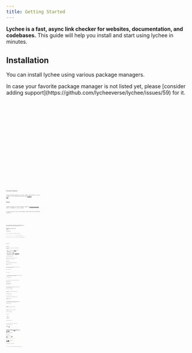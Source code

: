 ```yaml
---
title: Getting Started
---
```



**Lychee is a fast, async link checker for websites, documentation, and codebases.** This guide will help you install and start using lychee in minutes.

## Installation

You can install lychee using various package managers.

<Aside>
  In case your favorite package manager is not listed yet, please [consider
  adding support](https://github.com/lycheeverse/lychee/issues/59) for it.
</Aside>

<Tabs>
  <TabItem label="Homebrew">
    <Code code="brew install lychee" lang="sh" />
  </TabItem>
  <TabItem label="Cargo">
    <Code code="cargo install lychee" lang="sh" />
  </TabItem>
  <TabItem label="Docker">
    <Code code="docker pull lycheeverse/lychee" lang="sh" />
  </TabItem>
  <TabItem label="Arch">
    <Code code="pacman -S lychee" lang="sh" />
  </TabItem>
  <TabItem label="NixOS">
    <Code code="nix-env -iA nixos.lychee" lang="sh" />
  </TabItem>
  <TabItem label="FreeBSD">
    <Code code="pkg install lychee" lang="sh" />
  </TabItem>
  <TabItem label="Scoop">
    <Code code="scoop install lychee" lang="sh" />
  </TabItem>
  <TabItem label="Snap">
    <Code code="sudo snap install lychee" lang="sh" />
  </TabItem>
  <TabItem label="OpenSUSE">
    <Code code="zypper in lychee" lang="sh" />
  </TabItem>
  <TabItem label="WinGet">
    <Code code="winget install lycheeverse.lychee" lang="sh" />
  </TabItem>
  <TabItem label="Chocolatey">
    <Code code="choco install lychee" lang="sh" />
  </TabItem>
</Tabs>

### Pre-built binaries

Lychee provides binaries for Linux, macOS, and Windows for every release.
You can download them from the [releases page](https://github.com/lycheeverse/lychee/releases).

### Docker

Lychee provides an official Docker image at [lycheeverse/lychee](https://hub.docker.com/r/lycheeverse/lychee),
which is updated on every release.

To check files on your local machine, mount them into the Docker container:

<Tabs>
  <TabItem label="Linux/macOS">
    <Code
      code="docker run --init -it -v $(pwd):/input lycheeverse/lychee /input/README.md"
      lang="bash"
    />
  </TabItem>
  <TabItem label="Windows (PowerShell)">
    <Code
      code="docker run --init -it -v ${PWD}:/input lycheeverse/lychee /input/README.md"
      lang="powershell"
    />
  </TabItem>
  <TabItem label="Windows (CMD)">
    <Code
      code="docker run --init -it -v %cd%:/input lycheeverse/lychee /input/README.md"
      lang="cmd"
    />
  </TabItem>
</Tabs>

The `--init` parameter allows lychee to be stopped from the terminal.
The `-it` flags start an interactive terminal, which is required to show the progress bar.

### Building from source with Cargo

#### Prerequisites

First, install Rust if you haven't already:

```bash
curl --proto '=https' --tlsv1.2 -sSf https://sh.rustup.rs | sh
```

For Linux users, you'll also need some system dependencies:

<Tabs>
  <TabItem label="Debian/Ubuntu">
    <Code
      code="sudo apt install gcc pkg-config libc6-dev libssl-dev"
      lang="bash"
    />
  </TabItem>
  <TabItem label="Fedora/RHEL">
    <Code code="sudo dnf install gcc pkg-config openssl-devel" lang="bash" />
  </TabItem>
  <TabItem label="Arch">
    <Code code="sudo pacman -S base-devel openssl" lang="bash" />
  </TabItem>
</Tabs>

#### Install lychee

```bash
cargo install lychee
```

#### Feature flags

Lychee supports several optional features you can enable during compilation:

- `native-tls` - Platform-native TLS via [native-tls](https://crates.io/crates/native-tls) (enabled by default)
- `vendored-openssl` - Statically link OpenSSL (useful for portable binaries)
- `rustls-tls` - Pure Rust TLS via [rustls](https://crates.io/crates/rustls)
- `email-check` - Validate email addresses via [check-if-email-exists](https://crates.io/crates/check-if-email-exists) (enabled by default)
- `check_example_domains` - Allow checking example domains like `example.com` (useful for testing)

To install with specific features:

```bash
# Install with rustls instead of native-tls
cargo install lychee --no-default-features --features rustls-tls

# Install with vendored OpenSSL for portability
cargo install lychee --features vendored-openssl
```

## Quick Start

Let's get you started with the most common use cases.

### Check all links in your project

```bash
lychee .
```

This recursively checks all links in supported files (Markdown, HTML, text, etc.) in the current directory.

### Check a single file

```bash
lychee README.md
```

### Check a website

```bash
lychee https://example.com
```

<Aside type="note">
  This checks only the links **on** the given page. To check an entire website,
  you can download the sitemap and pass it as input.
</Aside>

### Check multiple inputs

```bash
lychee README.md docs/ https://example.com
```

Mix and match files, directories, and URLs in a single command!

## Usage Examples

### Check links offline (no network requests)

```bash
lychee --offline path/to/directory
```

This only validates local links without making any network requests. Great for quick local linting!

### Check links in a remote file

```bash
lychee https://raw.githubusercontent.com/lycheeverse/lychee/master/README.md
```

Lychee respects file extensions in URLs and parses them accordingly.

### Check links from stdin

```bash
cat test.md | lychee -
echo 'https://example.com' | lychee -
```

Pipe content directly to lychee without creating a file.

### Check links using glob patterns

```bash
lychee 'docs/**/*.md'
```

:::note[Glob Expansion Rules]
Use single quotes to prevent your shell from expanding the glob pattern before lychee processes it.
:::

Check multiple patterns:

```bash
lychee 'src/**/*.rs' 'docs/**/*.md'
```

### Advanced globbing with home directory expansion

```bash
lychee '~/projects/*/README.md'
```

This checks all `README.md` files in your projects directory.

### Ignore case when globbing

```bash
lychee --glob-ignore-case '~/projects/*/[r]eadme.*'
```

This matches:

- `readme.md`
- `README.txt`
- `Readme.markdown`
- And more!

### Check with verbose output

```bash
lychee --verbose README.md
```

See the result for each link checked, not just failures.

### Check links in EPUB files

If you have [atool](https://www.nongnu.org/atool) installed:

```bash
acat -F zip file.epub "*.xhtml" "*.html" | lychee -
```

:::caution[Other file formats]
Lychee parses unsupported file formats as plaintext and extracts links using [linkify](https://github.com/robinst/linkify).
This works well for most cases, but if you need dedicated support for a specific format, please [create an issue](https://github.com/lycheeverse/lychee/issues).
:::

## Using lychee in CI/CD

### GitHub Actions

Lychee is available as a [GitHub Action](https://github.com/lycheeverse/lychee-action/):

```yaml
- name: Link Checker
  uses: lycheeverse/lychee-action@v2
  with:
    args: --verbose --no-progress './**/*.md' './**/*.html'
```

See our [GitHub Action recipes](/github_action_recipes/check-repository) for more examples.

### Other CI systems

Use lychee with any CI system via Docker:

```bash
docker run --rm -v $(pwd):/input lycheeverse/lychee /input
```

<Aside type="tip">
  **Tip:** Run `lychee --help` anytime to see all available options and flags.
</Aside>
